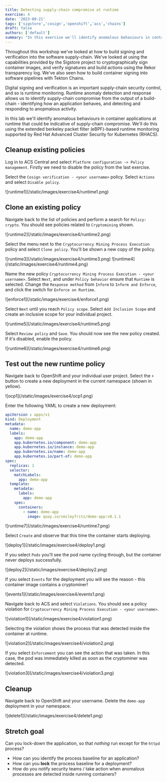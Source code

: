 ```yaml
---
title: Detecting supply-chain compromise at runtime
exercise: 4
date: '2023-09-21'
tags: ['sigstore','cosign','openshift','acs','chains']
draft: false
authors: ['default']
summary: "In this exercise we'll identify anomalous behaviours in container applications at runtime, that could be indicative of supply-chain compromise."
---
```

Throughout this workshop we've looked at how to build signing and verification into the software supply-chain. We've looked at using the capabilities provided by the Sigstore project to cryptographically sign container images, and verify signatures and build actions using the Rekor transparency log. We've also seen how to build container signing into software pipelines with Tekton Chains.

Digital signing and verification is an important supply-chain security control, and so is runtime monitoring. Runtime anomaly detection and response allows us to identify supply-chain compromise from the output of a build-chain - identifying how an application behaves, and detecting and responding to anopmalous activity.

In this lab we'll identify anomalous behaviours in container applications at runtime that could be indicative of supply-chain compromise. We'll do this using the extended berkeley packet filter (eBPF)-based runtime monitoring supported by Red Hat Advanced Cluster Security for Kubernetes (RHACS).

## Cleanup existing policies
Log in to ACS Central and select `Platform configuration -> Policy management`. Firstly we need to disable the policy from the last exercise. 

Select the `Cosign verification - <your username>` policy. Select `Actions` and select `Disable policy`.

<Zoom>
![runtime1](/static/images/exercise4/runtime1.png)
</Zoom>

## Clone an existing policy
Navigate back to the list of policies and perform a search for `Policy: crypto`. You should see policies related to `Cryptomining` shown.

<Zoom>
![runtime2](/static/images/exercise4/runtime2.png)
</Zoom>

Select the menu next to the `Cryptocurrency Mining Process Execution` policy and select `Clone policy`. You'll be shown a new copy of the policy.

<Zoom>
![runtime3](/static/images/exercise4/runtime3.png)
</Zoom>

<Zoom>
![runtime4](/static/images/exercise4/runtime4.png)
</Zoom>

Name the new policy `Cryptocurrency Mining Process Execution - <your username>`. Select `Next`, and under `Policy behavior` ensure that `Runtime` is selected. Change the `Response method` from `Inform` to `Inform and Enforce`, and click the switch for `Enforce on Runtime`.

<Zoom>
![enforce1](/static/images/exercise4/enforce1.png)
</Zoom>

Select `Next` until you reach `Policy scope`. Select `Add Inclusion Scope` and create an inclusive scope for your individual project.

<Zoom>
![runtime5](/static/images/exercise4/runtime5.png)
</Zoom>

Select `Review policy` and `Save`. You should now see the new policy created. If it's disabled, enable the policy.

<Zoom>
![runtime6](/static/images/exercise4/runtime6.png)
</Zoom>

## Test out the new runtime policy
Navigate back to OpenShift and your individual user project. Select the `+` button to create a new deployment in the current namespace (shown in yellow).

<Zoom>
![ocp1](/static/images/exercise4/ocp1.png)
</Zoom>

Enter the following YAML to create a new deployment:
```yaml
apiVersion : apps/v1
kind: Deployment
metadata:
  name: demo-app
  labels:
    app: demo-app
    app.kubernetes.io/component: demo-app
    app.kubernetes.io/instance: demo-app
    app.kubernetes.io/name: demo-app
    app.kubernetes.io/part-of: demo-app
spec:
  replicas: 1
  selector:
    matchLabels:
      app: demo-app
  template:
    metadata:
      labels:
        app: demo-app
    spec:
      containers:
        - name: demo-app
          image: quay.io/smileyfritz/demo-app:v0.1.1
```
<Zoom>
![runtime7](/static/images/exercise4/runtime7.png)
</Zoom>

Select `Create` and observe that this time the container starts deploying.

<Zoom>
![deploy1](/static/images/exercise4/deploy1.png)
</Zoom>

If you select `Pods` you'll see the pod name cycling through, but the container never deploys successfully.

<Zoom>
![deploy2](/static/images/exercise4/deploy2.png)
</Zoom>

If you select `Events` for the deployment you will see the reason - this container image contains a cryptominer!

<Zoom>
![events1](/static/images/exercise4/events1.png)
</Zoom>

Navigate back to ACS and select `Violations`. You should see a policy violation for `Cryptocurrency Mining Process Execution - <your username>`.

<Zoom>
![violation1](/static/images/exercise4/violation1.png)
</Zoom>

Selecting the violation shows the process that was detected inside the container at runtime.

<Zoom>
![violation2](/static/images/exercise4/violation2.png)
</Zoom>

If you select `Enforcement` you can see the action that was taken. In this case, the pod was immediately killed as soon as the cryptominer was detected.

<Zoom>
![violation3](/static/images/exercise4/violation3.png)
</Zoom>

## Cleanup
Navigate back to OpenShift and your username. Delete the `demo-app` deployment in your namespace.

<Zoom>
![delete1](/static/images/exercise4/delete1.png)
</Zoom>

## Stretch goal
Can you lock-down the application, so that *nothing* run except for the `httpd` process?
- How can you identify the process baseline for an application?
- How can you **lock** the process baseline for a deployment?
- How do you notify security teams / take action when anomalous processes are detected inside running containers? 